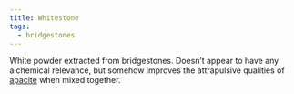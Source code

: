 ```yaml
---
title: Whitestone
tags:
  - bridgestones
---
```

White powder extracted from bridgestones. Doesn’t appear to have any alchemical
relevance, but somehow improves the attrapulsive qualities of
[apacite](lore:apacite) when mixed together.
